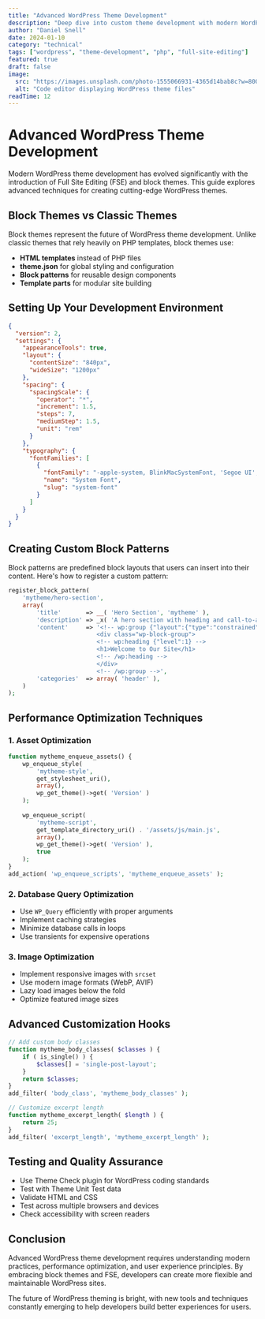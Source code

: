```yaml
---
title: "Advanced WordPress Theme Development"
description: "Deep dive into custom theme development with modern WordPress practices. Learn about block themes, full site editing, and performance optimization."
author: "Daniel Snell"
date: 2024-01-10
category: "technical"
tags: ["wordpress", "theme-development", "php", "full-site-editing"]
featured: true
draft: false
image:
  src: "https://images.unsplash.com/photo-1555066931-4365d14bab8c?w=800&h=600&fit=crop"
  alt: "Code editor displaying WordPress theme files"
readTime: 12
---
```


# Advanced WordPress Theme Development

Modern WordPress theme development has evolved significantly with the introduction of Full Site Editing (FSE) and block themes. This guide explores advanced techniques for creating cutting-edge WordPress themes.

## Block Themes vs Classic Themes

Block themes represent the future of WordPress theme development. Unlike classic themes that rely heavily on PHP templates, block themes use:

- **HTML templates** instead of PHP files
- **theme.json** for global styling and configuration
- **Block patterns** for reusable design components
- **Template parts** for modular site building

## Setting Up Your Development Environment

```json
{
  "version": 2,
  "settings": {
    "appearanceTools": true,
    "layout": {
      "contentSize": "840px",
      "wideSize": "1200px"
    },
    "spacing": {
      "spacingScale": {
        "operator": "*",
        "increment": 1.5,
        "steps": 7,
        "mediumStep": 1.5,
        "unit": "rem"
      }
    },
    "typography": {
      "fontFamilies": [
        {
          "fontFamily": "-apple-system, BlinkMacSystemFont, 'Segoe UI', Roboto, Oxygen, Ubuntu, Cantarell, 'Open Sans', 'Helvetica Neue', sans-serif",
          "name": "System Font",
          "slug": "system-font"
        }
      ]
    }
  }
}
```

## Creating Custom Block Patterns

Block patterns are predefined block layouts that users can insert into their content. Here's how to register a custom pattern:

```php
register_block_pattern(
    'mytheme/hero-section',
    array(
        'title'       => __( 'Hero Section', 'mytheme' ),
        'description' => _x( 'A hero section with heading and call-to-action.', 'Pattern description', 'mytheme' ),
        'content'     => '<!-- wp:group {"layout":{"type":"constrained"}} -->
                         <div class="wp-block-group">
                         <!-- wp:heading {"level":1} -->
                         <h1>Welcome to Our Site</h1>
                         <!-- /wp:heading -->
                         </div>
                         <!-- /wp:group -->',
        'categories'  => array( 'header' ),
    )
);
```

## Performance Optimization Techniques

### 1. Asset Optimization

```php
function mytheme_enqueue_assets() {
    wp_enqueue_style( 
        'mytheme-style', 
        get_stylesheet_uri(), 
        array(), 
        wp_get_theme()->get( 'Version' ) 
    );
    
    wp_enqueue_script(
        'mytheme-script',
        get_template_directory_uri() . '/assets/js/main.js',
        array(),
        wp_get_theme()->get( 'Version' ),
        true
    );
}
add_action( 'wp_enqueue_scripts', 'mytheme_enqueue_assets' );
```

### 2. Database Query Optimization

- Use `WP_Query` efficiently with proper arguments
- Implement caching strategies
- Minimize database calls in loops
- Use transients for expensive operations

### 3. Image Optimization

- Implement responsive images with `srcset`
- Use modern image formats (WebP, AVIF)
- Lazy load images below the fold
- Optimize featured image sizes

## Advanced Customization Hooks

```php
// Add custom body classes
function mytheme_body_classes( $classes ) {
    if ( is_single() ) {
        $classes[] = 'single-post-layout';
    }
    return $classes;
}
add_filter( 'body_class', 'mytheme_body_classes' );

// Customize excerpt length
function mytheme_excerpt_length( $length ) {
    return 25;
}
add_filter( 'excerpt_length', 'mytheme_excerpt_length' );
```

## Testing and Quality Assurance

- Use Theme Check plugin for WordPress coding standards
- Test with Theme Unit Test data
- Validate HTML and CSS
- Test across multiple browsers and devices
- Check accessibility with screen readers

## Conclusion

Advanced WordPress theme development requires understanding modern practices, performance optimization, and user experience principles. By embracing block themes and FSE, developers can create more flexible and maintainable WordPress sites.

The future of WordPress theming is bright, with new tools and techniques constantly emerging to help developers build better experiences for users.